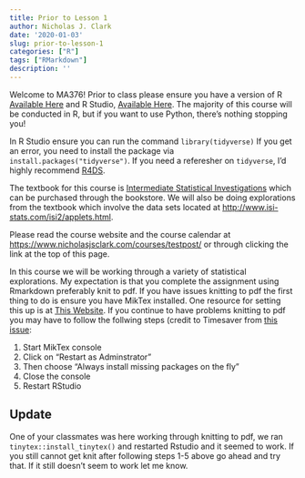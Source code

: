 ```yaml
---
title: Prior to Lesson 1
author: Nicholas J. Clark
date: '2020-01-03'
slug: prior-to-lesson-1
categories: ["R"]
tags: ["RMarkdown"]
description: ''
---
```


Welcome to MA376!  Prior to class please ensure you have a \textbf{working} version of R [Available Here](https://www.r-project.org/) and R Studio, [Available Here](https://rstudio.com/products/rstudio/).  The majority of this course will be conducted in R, but if you want to use Python, there's nothing stopping you!

In R Studio ensure you can run the command `library(tidyverse)`  If you get an error, you need to install the package via `install.packages("tidyverse")`.  If you need a referesher on `tidyverse`, I'd highly recommend [R4DS](https://r4ds.had.co.nz/).


The textbook for this course is [Intermediate Statistical Investigations](http://www.isi-stats.com/) which can be purchased through the bookstore.  We will also be doing explorations from the textbook which involve the data sets located at [http://www.isi-stats.com/isi2/applets.html](http://www.isi-stats.com/isi2/applets.html).

Please read the course website and the course calendar at [https://www.nicholasjsclark.com/courses/testpost/](https://www.nicholasjsclark.com/courses/testpost/) or through clicking the link at the top of this page.

In this course we will be working through a variety of statistical explorations.  My expectation is that you complete the assignment using Rmarkdown preferably knit to pdf.  If you have issues knitting to pdf the first thing to do is ensure you have MikTex installed.  One resource for setting this up is at [This Website](https://medium.com/@sorenlind/create-pdf-reports-using-r-r-markdown-latex-and-knitr-on-windows-10-952b0c48bfa9).  If you continue to have problems knitting to pdf you may have to follow the follwing steps (credit to Timesaver from [this issue](https://community.rstudio.com/t/rmarkdown-knit-pdf-issues/10102/7):


1. Start MikTex console
2. Click on "Restart as Adminstrator"
3. Then choose "Always install missing packages on the fly"
4. Close the console
5. Restart RStudio


## Update

One of your classmates was here working through knitting to pdf, we ran `tinytex::install_tinytex()` and restarted Rstudio and it seemed to work.  If you still cannot get knit after following steps 1-5 above go ahead and try that.  If it still doesn't seem to work let me know.
